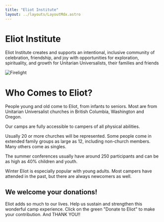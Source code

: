 ```yaml
---
title: "Eliot Institute"
layout: ../layouts/LayoutMdx.astro
---
```



# Eliot Institute

Eliot Institute creates and supports an intentional, inclusive community of celebration, 
friendship, and joy with opportunities for exploration, spirituality, and growth for 
Unitarian Universalists, their families and friends 

<img 
    src={firelight.src} 
    alt="Firelight" />

# Who Comes to Eliot?

People young and old come to Eliot, from infants to seniors. Most are from Unitarian 
Universalist churches in British Columbia, Washington and Oregon.

Our camps are fully accessible to campers of all physical abilities.

Usually 20 or more churches will be represented. Some people come in extended 
family groups as large as 12, including non-church members. Many others come as singles. 

The summer conferences usually have around 250 participants and can be as high as 40% children and youth. 

Winter Eliot is especially popular with young adults. Most campers have attended in the past, 
but there are always newcomers as well.

## We welcome your donations!

Eliot adds so much to our lives. Help us sustain and strengthen this wonderful 
camp experience. Click on the green "Donate to Eliot" to make your contribution. And THANK YOU!!

